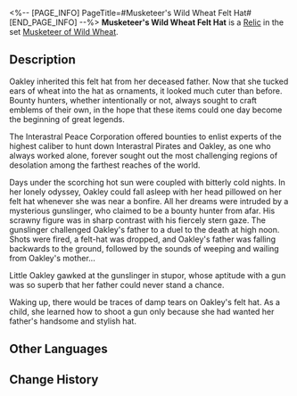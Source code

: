 <%-- [PAGE_INFO]
PageTitle=#Musketeer's Wild Wheat Felt Hat#
[END_PAGE_INFO] --%>
{{Relic Infobox
|id        = 61021
|image     = Item Musketeer's Wild Wheat Felt Hat.png{{subst:void|<!--$UPLOAD:<<SpriteOutput/RelicFigures/IconRelic_102_1.png>-<Item Musketeer's Wild Wheat Felt Hat.png>-<Relic Icons>>-->}}
|set       = Musketeer of Wild Wheat
|piece     = Head
|mentions  = 
}}
{{Description|A cowboy hat decorated with wild wheat &mdash; a mark of the legendary Musketeer Oakley.}}
'''Musketeer's Wild Wheat Felt Hat''' is a [[Relic]] in the set [[Musketeer of Wild Wheat]].

==Description==
Oakley inherited this felt hat from her deceased father. Now that she tucked ears of wheat into the hat as ornaments, it looked much cuter than before. Bounty hunters, whether intentionally or not, always sought to craft emblems of their own, in the hope that these items could one day become the beginning of great legends.

The Interastral Peace Corporation offered bounties to enlist experts of the highest caliber to hunt down Interastral Pirates and Oakley, as one who always worked alone, forever sought out the most challenging regions of desolation among the farthest reaches of the world.

Days under the scorching hot sun were coupled with bitterly cold nights. In her lonely odyssey, Oakley could fall asleep with her head pillowed on her felt hat whenever she was near a bonfire. All her dreams were intruded by a mysterious gunslinger, who claimed to be a bounty hunter from afar. His scrawny figure was in sharp contrast with his fiercely stern gaze. The gunslinger challenged Oakley's father to a duel to the death at high noon. Shots were fired, a felt-hat was dropped, and Oakley's father was falling backwards to the ground, followed by the sounds of weeping and wailing from Oakley's mother...

Little Oakley gawked at the gunslinger in stupor, whose aptitude with a gun was so superb that her father could never stand a chance.

Waking up, there would be traces of damp tears on Oakley's felt hat. As a child, she learned how to shoot a gun only because she had wanted her father's handsome and stylish hat.

==Other Languages==
{{Other Languages
|en   = Musketeer's Wild Wheat Felt Hat
|zhs  = 快枪手的野穗毡帽
|zht  = 快槍手的野穗氈帽
|ja   = ガンマンの{{Rubi|草|くさ}}の{{Rubi|穂|ほ}}フェルト{{Rubi|帽|ぼう}}
|ko   = 거너의 들이삭 페도라
|es   = Sombrero con espiga silvestre de la pistolera
|fr   = Chapeau en feutre orné de blé de mousquetaire
|ru   = Фетровая шляпа стрелка с колоском пшеницы
|th   = Musketeer's Wild Wheat Felt Hat
|vi   = Mũ Bông Lúa Của Thiện Xạ
|de   = Wildweizen-Filzhut der Musketierin
|id   = Musketeer's Wild Wheat Felt Hat
|pt   = Chapéu de Feltro da Mosqueteira do Trigo Selvagem
}}

==Change History==
{{Change History|1.0}}